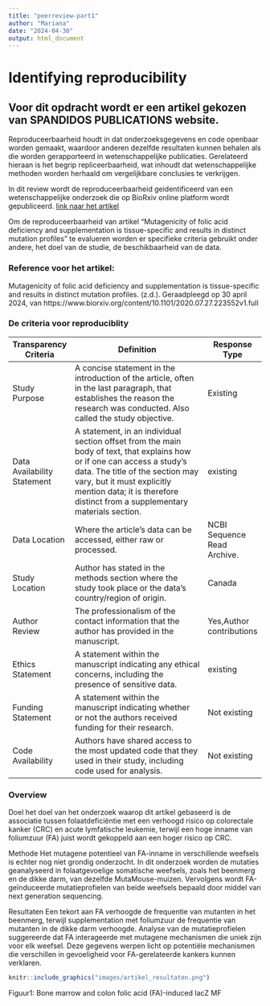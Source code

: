 ```yaml
---
title: "peerreview-part1"
author: "Mariana"
date: "2024-04-30"
output: html_document
---
```



#  Identifying reproducibility
## Voor dit opdracht wordt er een artikel gekozen van SPANDIDOS PUBLICATIONS website.

Reproduceerbaarheid houdt in dat onderzoeksgegevens en code openbaar worden gemaakt, waardoor anderen dezelfde resultaten kunnen behalen als die worden gerapporteerd in wetenschappelijke publicaties. Gerelateerd hieraan is het begrip repliceerbaarheid, wat inhoudt dat wetenschappelijke methoden worden herhaald om vergelijkbare conclusies te verkrijgen.


In dit review wordt de reproduceerbaarheid geidentificeerd van een wetenschappelijke onderzoek die op BioRxiv online platform wordt gepubliceerd.
[link naar het artikel](https://www.biorxiv.org/content/10.1101/2020.07.27.223552v1.full)

Om de reproduceerbaarheid van artikel "Mutagenicity of folic acid deficiency and supplementation is tissue-specific and results in distinct mutation profiles" te evalueren worden er specifieke criteria gebruikt onder andere, het doel van de studie, de beschikbaarheid van de data. 

### Reference voor het artikel:
Mutagenicity of folic acid deficiency and supplementation is tissue-specific and results in distinct mutation profiles. (z.d.). Geraadpleegd op 30 april 2024, van https://www.biorxiv.org/content/10.1101/2020.07.27.223552v1.full

### De criteria voor reproduciblity 
| Transparency Criteria| Definition       | Response Type|
|---------|-------------------------------|----------|
|Study Purpose |A concise statement in the introduction of the article, often in the last paragraph, that establishes the reason the research was conducted. Also called the study objective.| Existing| 
|Data Availability Statement | A statement, in an individual section offset from the main body of text, that explains how or if one can access a study’s data. The title of the section may vary, but it must explicitly mention data; it is therefore distinct from a supplementary materials section.| existing|
|Data Location | Where the article’s data can be accessed, either raw or processed.| NCBI Sequence Read Archive.|
|Study Location| Author has stated in the methods section where the study took place or the data’s country/region of origin.| Canada|
|Author Review| The professionalism of the contact information that the author has provided in the manuscript.|Yes,Author contributions|
|Ethics Statement | A statement within the manuscript indicating any ethical concerns, including the presence of sensitive data.|existing|
|Funding Statement| A statement within the manuscript indicating whether or not the authors received funding for their research.|Not existing|
Code Availability | Authors have shared access to the most updated code that they used in their study, including code used for analysis. |Not existing|


### Overview
Doel
het doel van het onderzoek waarop dit artikel gebaseerd is de associatie tussen folaatdeficiëntie met een verhoogd risico op colorectale kanker (CRC) en acute lymfatische leukemie, terwijl een hoge inname van foliumzuur (FA) juist wordt gekoppeld aan een hoger risico op CRC.

Methode
Het mutagene potentieel van FA-inname in verschillende weefsels is echter nog niet grondig onderzocht. In dit onderzoek worden de mutaties geanalyseerd in folaatgevoelige somatische weefsels, zoals het beenmerg en de dikke darm, van dezelfde MutaMouse-muizen. Vervolgens wordt  FA-geïnduceerde mutatieprofielen van beide weefsels bepaald door middel van next generation sequencing.


Resultaten
Een tekort aan FA verhoogde de frequentie van mutanten in het beenmerg, terwijl supplementation met foliumzuur de frequentie van mutanten in de dikke darm verhoogde. Analyse van de mutatieprofielen suggereerde dat FA interageerde met mutagene mechanismen die uniek zijn voor elk weefsel. Deze gegevens werpen licht op potentiële mechanismen die verschillen in gevoeligheid voor FA-gerelateerde kankers kunnen verklaren.

```r
knitr::include_graphics("images/artikel_resultaten.png")
```
Figuur1: Bone marrow and colon folic acid (FA)-induced lacZ MF





